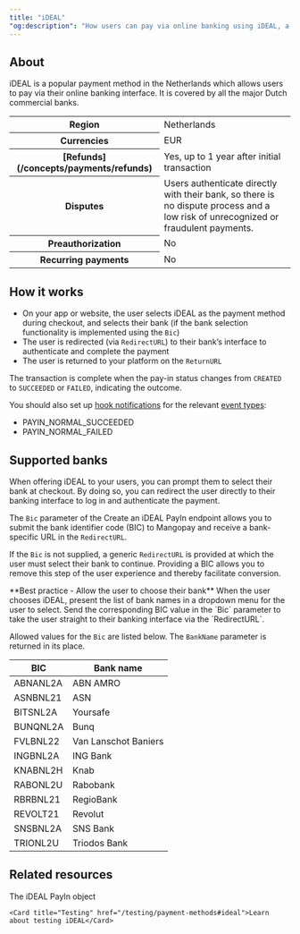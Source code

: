 ```yaml
---
title: "iDEAL"
"og:description": "How users can pay via online banking using iDEAL, a popular payment method in the Netherlands."
---
```


## About

iDEAL is a popular payment method in the Netherlands which allows users to pay via their online banking interface. It is covered by all the major Dutch commercial banks.

<table class="html-table">
    <tbody>
        <tr>
            <th class="header">Region</th>
            <td class="content">
                Netherlands
            </td>
            </tr>
        <tr>
            <th class="header">Currencies</th>
            <td class="content">
                EUR
            </td>
            </tr>
        <tr>
            <th class="header">[Refunds](/concepts/payments/refunds)</th>
            <td class="content">
                Yes, up to 1 year after initial transaction
            </td>
            </tr>
        <tr>
            <th class="header">Disputes</th>
            <td class="content">
                Users authenticate directly with their bank, so there is no dispute process and a low risk of unrecognized or fraudulent payments.
            </td>
            </tr>
        <tr>
            <th class="header">Preauthorization</th>
            <td class="content">
                No
            </td>
            </tr>
        <tr>
            <th class="header">Recurring payments</th>
            <td class="content">
                No
            </td>
            </tr>
    </tbody>
</table>

## How it works

- On your app or website, the user selects iDEAL as the payment method during checkout, and selects their bank (if the bank selection functionality is implemented using the `Bic`)  
- The user is redirected (via `RedirectURL`) to their bank’s interface to authenticate and complete the payment  
- The user is returned to your platform on the `ReturnURL`

The transaction is complete when the pay-in status changes from `CREATED` to `SUCCEEDED` or `FAILED`, indicating the outcome.

You should also set up [hook notifications](/webhooks) for the relevant [event types](/webhooks/event-types):
-   PAYIN_NORMAL_SUCCEEDED
-   PAYIN_NORMAL_FAILED

## Supported banks

When offering iDEAL to your users, you can prompt them to select their bank at checkout. By doing so, you can redirect the user directly to their banking interface to log in and authenticate the payment.

The `Bic` parameter of the Create an iDEAL PayIn endpoint allows you to submit the bank identifier code (BIC) to Mangopay and receive a bank-specific URL in the `RedirectURL`.

If the `Bic` is not supplied, a generic `RedirectURL` is provided at which the user must select their bank to continue. Providing a BIC allows you to remove this step of the user experience and thereby facilitate conversion.

<Note>
    **Best practice - Allow the user to choose their bank** When the user
    chooses iDEAL, present the list of bank names in a dropdown menu for the
    user to select. Send the corresponding BIC value in the `Bic` parameter to
    take the user straight to their banking interface via the `RedirectURL`.
</Note>

Allowed values for the `Bic` are listed below. The `BankName` parameter is returned in its place.

<table class="html-table">
    <thead>
        <tr>
            <th class="header">BIC</th>
            <th class="header">Bank name</th>
        </tr>
    </thead>
    <tbody>
        <tr>
            <td class="content">ABNANL2A</td>
            <td class="content">ABN AMRO</td>
        </tr>
        <tr>
            <td class="content">ASNBNL21</td>
            <td class="content">ASN</td>
        </tr>
        <tr>
            <td class="content">BITSNL2A</td>
            <td class="content">Yoursafe</td>
        </tr>
        <tr>
            <td class="content">BUNQNL2A</td>
            <td class="content">Bunq</td>
        </tr>
        <tr>
            <td class="content">FVLBNL22</td>
            <td class="content">Van Lanschot Baniers</td>
        </tr>
        <tr>
            <td class="content">INGBNL2A</td>
            <td class="content">ING Bank</td>
        </tr>
        <tr>
            <td class="content">KNABNL2H</td>
            <td class="content">Knab</td>
        </tr>
        <tr>
            <td class="content">RABONL2U</td>
            <td class="content">Rabobank</td>
        </tr>
        <tr>
            <td class="content">RBRBNL21</td>
            <td class="content">RegioBank</td>
        </tr>
        <tr>
            <td class="content">REVOLT21</td>
            <td class="content">Revolut</td>
        </tr>
        <tr>
            <td class="content">SNSBNL2A</td>
            <td class="content">SNS Bank</td>
        </tr>
        <tr>
            <td class="content">TRIONL2U</td>
            <td class="content">Triodos Bank</td>
        </tr>
    </tbody>
</table>


## Related resources

<CardGroup col={2}> 
    <Card title="Endpoint" href="/api-reference/ideal/ideal-payin-object">The iDEAL PayIn object</Card>  

    <Card title="Testing" href="/testing/payment-methods#ideal">Learn about testing iDEAL</Card>
</CardGroup>
